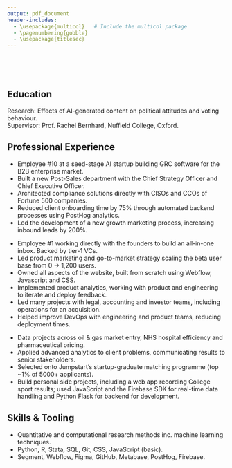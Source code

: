 ```yaml
---
output: pdf_document
header-includes:
  - \usepackage{multicol}   # Include the multicol package
  - \pagenumbering{gobble}
  - \usepackage{titlesec}
---
```


\centerline{\Large \textbf{Edward Anders}} \
\centerline{Email: edward.anders@politics.ox.ac.uk | Phone: +44 (0) 07942 927727} \
\vspace{-6mm}

## Education
\vspace{-3mm}
\begin{multicols}{2}  % Start two-column environment

\raggedright  % Left-align text
\textbf{\normalsize St Antony's College, University of Oxford} \\  % Bold and larger font size
MPhil in Politics (Comparative Government)

\columnbreak  % Move to the right column

\raggedleft  % Right-align text
2024-2026

\end{multicols}
\vspace{-3mm}
Research: Effects of AI-generated content on political attitudes and voting behaviour. \
Supervisor: Prof. Rachel Bernhard, Nuffield College, Oxford.

\begin{multicols}{2}  % Start two-column environment

\raggedright  % Left-align text
\textbf{\normalsize University of Bristol} \\  % Bold and larger font size
BSc Economics and Politics, 1st-Class Honours

\columnbreak  % Move to the right column

\raggedleft  % Right-align text
2018-2021

\end{multicols}

## Professional Experience
\vspace{-3mm}
\begin{multicols}{2}  % Start two-column environment

\raggedright  % Left-align text
\textbf{\normalsize Securely Technology Limited (Complyance)} \\  % Bold and larger font size
Strategy Associate Manager

\columnbreak  % Move to the right column

\raggedleft  % Right-align text
Apr. 2024-present
\end{multicols}

- Employee \#10 at a seed-stage AI startup building GRC software for the B2B enterprise market.
- Built a new Post-Sales department with the Chief Strategy Officer and Chief Executive Officer.
- Architected compliance solutions directly with CISOs and CCOs of Fortune 500 companies.
- Reduced client onboarding time by 75% through automated backend processes using PostHog analytics.
- Led the development of a new growth marketing process, increasing inbound leads by 200%.

\begin{multicols}{2}  % Start two-column environment

\raggedright  % Left-align text
\textbf{\normalsize Quanterium Technologies (Compose)} \\  % Bold and larger font size
Senior Founder's Associate

\columnbreak  % Move to the right column

\raggedleft  % Right-align text
2021-2024
\end{multicols}

- Employee \#1 working directly with the founders to build an all-in-one inbox. Backed by tier-1 VCs.
- Led product marketing and go-to-market strategy scaling the beta user base from 0 → 1,200 users.
- Owned all aspects of the website, built from scratch using Webflow, Javascript and CSS.
- Implemented product analytics, working with product and engineering to iterate and deploy feedback.
- Led many projects with legal, accounting and investor teams, including operations for an acquisition.
- Helped improve DevOps with engineering and product teams, reducing deployment times.

\begin{multicols}{2}  % Start two-column environment

\raggedright  % Left-align text
\textbf{\normalsize Strategy Consulting \& Projects} \\  % Bold and larger font size
BCG Project, Carnall Farrar, Strategy\&

\columnbreak  % Move to the right column

\raggedleft  % Right-align text
2019-present
\end{multicols}
- Data projects across oil \& gas market entry, NHS hospital efficiency and pharmaceutical pricing.
- Applied advanced analytics to client problems, communicating results to senior stakeholders.
- Selected onto Jumpstart's startup-graduate matching programme (top ~1% of 5000+ applicants).
- Build personal side projects, including a web app recording College sport results; used JavaScript and the Firebase SDK for real-time data handling and Python Flask for backend for development.

## Skills \& Tooling
- Quantitative and computational research methods inc. machine learning techniques.
- Python, R, Stata, SQL, Git, CSS, JavaScript (basic).
- Segment, Webflow, Figma, GitHub, Metabase, PostHog, Firebase.